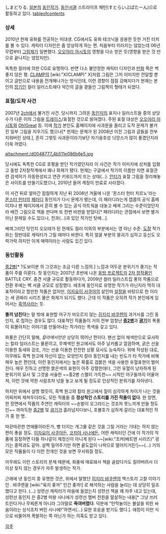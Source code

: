 しまどりる. [[일본]]의 [[동인작가]]. [[동인서클]] 스트라이프 패턴(すとらいぷぱたーん)으로 활동하고 있다.
[[tableofcontents]]
=== 상세 ===
2010년 현재 유화를 전공하는 미대생. CG에서도 유화 테크닉을 응용한 듯한 거친 터치를 볼 수 있다. 캐릭터 디자인은 좀 앙상하게 하는 편. 처음부터 이러지는 않았는데 06년 무렵부터 [[그림체]]가 일변했다. [[오오야리 아시토]]의 영향을 다소 받은 듯(영향을 받은 것 만으로 끝나지는 않았지만).

독특한 컬러에 의한 CG로 유명하다. 반면 다소 불안정한 캐릭터 디자인과 [[만화]] 쪽은 썩 좋지 않은 평. [[CLAMP]]의 [wiki:"X(CLAMP)" X]처럼 그림은 그저 이미지만 전달할 뿐이고 글만으로 내용을 전개해나가는 방식인데, 이런 경향이 점점 강해지다가 현재는 본인의 [[장기]]인 컬러 일러스트에다 약간의 글을 곁들인 그림책의 형태가 되었다.

=== 표절/도작 사건 ===
2007년 [[2ch]]에서 불거진 사건. 당시까지 그려온 [[동인지]]의 표지나 일러스트들 중의 상당수가 다른 이의 그림을 [[트레이스]]/표절한 것으로 밝혀졌다. 주된 표절 대상은 [[오오야리 아시토]]와 [[Oh!Great]] 등.
이에 [[작가]] 본인도 홈페이지에 사과문을 올리고 도작 문제가 불거진 일부 그림을 지우기도 했으나[* 현재는 문제가 된 2008년 이전 그림과 글들을 전부 지워버린 상태.], 흔히 그렇듯 사과문이라기보단 자기옹호성 늬앙스가 많이 풍겼던지라 더욱 까였다.

attachment:/d0048777_4b511e086b6e5.jpg

당시에도 독특한 CG로 호평을 받던 작가였던지라 이 사건은 작가 이미지에 상처를 입혔고 동방 2차창작계에서 꽤나 화제가 됐다. 현재는 구글에서 작가의 이름만 치면 표절관련 검색어가 자동완성되고 연관 키워드까지 뜨는 상태(…). [[안티]]가 표절 그림을 정리해놓은 사이트를 만들기도했으나, 2010년 들어 계정이 만료로 사라졌다. 

이 사건 뒤로 얼마간 잠잠하게 지난 뒤 2008년 겨울에 나온 '몬스터 헌터 치르노'라는 [[몬스터 헌터]]의 [[패러디]] 동인지가 다시 문제가 됐는데, 이 패러디라는게 캡콤의 공식 홈페이지나 팬 페이지에서 흔히 볼 수 있는 공식 아트웍을 대놓고 배껴 그리는 수준이었던지라 배낀 그림으로 책을 판다며 또 한번 비판을 받았다[* 패러디라는 관점에서 보면 별거 아닌 문제일 수도 있으나, 전과(…)과 있던 작가인 탓에...].

배껴그리던 탓인지 오오테가 된 현재도 컬러 이외의 부분에서는 영 아닌 수준. [[도장]] 작가와는 정반대로 캐릭터가 그릴 때마다 바뀐다. 특히 얼굴 부분의 붕괴가 심하고 등신도 오락가락.하지만 이게 매력이라는 사람도 있긴 있다.

=== 동인활동 ===
[[중2병]][* ?도보이분 의 그것과는 조금 다른 느낌의.] 느낌과 어두운 분위기가 풍기는 작품이 주를 이룬다.
첫 동인지는 2007년 초반에 나온 [[동방 프로젝트]]의 [[2차 창작]]품인 BATTLE CRY. 중견 서클 규모로 활동하다가, 2009년 컬러 일러스트집 풍의 작품으로 전환 후에는 벽 서클 규모로 성장했다.
애초에 동인지로 유명한 작가가 아닌지라 딱히 대표작이라고 할만한 작품은 없지만, [[이자요이 사쿠야]]의 살인마 [[설정]]을 바탕으로 한 <Glorious Revolution> 이라는 세 권짜리 시리즈 물은 화제가 되기도 했다. 근데 이 작품은 오히려 작가 본인에게 있어서는 [[흑역사]]라는 듯. 

'''똘끼 넘친다'''는 말 밖에 표현할 어구가 떠오르지 않는 [[히지리 뱌쿠렌]]의 과거사를 그린 동인지, <Love And Peace>로 접하는 경우도 많다. 대표적인 작품들이 거의 전부 엄청난 '''[[중2병]]'''과 '''[[광기]]'''의 폭풍이 휘몰아치는 이야기를 만들어내는 작가라는 특색을 갖고 있다.

화풍은 간단히 말해, ''칼라에서만은'' 상당히 뛰어난 편이다. 
팬선 없이 채색만으로 묘사하는 칼라 일러스트는 물론이고, 무채색인 원고에서도 아주 날카롭고 깔끔하며, 굵은 선을 이용한 동세와 강조, 가는 선을 이용한 잔잔한 상황 묘사도 능숙하다.
위에 작성된 대로, 아무래도 흑백 원고에 자신이 없는 모양인지 칼라 동인지를 내는 빈도가 타 작가에 비해 매우 높은 편인데, 이런 동인지에서는 높은 확률로 검붉은 색을 사용한 유혈표현이 벌어진다. 매우 진하고 선명한 붉은색의 표현이 아주 강렬한데다, 그런 유혈이 낭자하게 된 분위기의 묘사 및 그것을 서술한 ~~중2병 스멜이 가득한~~ 시적인 어구들까지 어울어져, 이런 것에 약한 사람조차 넋을 놓고 보게 될 정도로 인상적인 분위기를 자아낸다.


하지만 위에서 설명 했듯이, 흑백 원고와 칼라 원고에서 질이 심각하게 차이가 나는 것을 어찌저찌 제쳐두더라도, 모든 작품들 중 '''정상적인 스토리를 가진 작품이 없다'''. 한 장면, 한 장면에서 작품의 주연인 캐릭터의 ~~손발이 오그라드는 것조차 못느끼게 만들 정도인~~ 까마득한 [[중2병]] 및 [[광기]]가 흘러넘치다보니, 호불호가 심하게 갈리는 대표적인 작가 중 한 명. 

따끈따끈한 연애물이라든가, 빵 터지는 개그물 같은 것을 그릴 거라는 기대는 하지 않는 편이 좋을 정도. [[이자요이 사쿠야]]든, [[코치야 사나에]]든, 어떤 캐릭터던 간에 이 작가의 작품에 등장하면 다들 하나같이 제정신이 아니게 된다 ~~[wiki:"조커(배트맨 시리즈)" 광기는 중력과도 같아. 살짝 밀어주기만 하면 끝도없이 나락으로 떨어지거든!]~~(...) 거의 모든 작품들이 다 이런 전개인 것을 보면 무서워질 정도.

아무래도 이런 스토리의 문제 때문에, 화풍에 매료돼서 책을 골랐다가도 질려버려서 더 이상 찾지 않는 경우가 자주 발생하는 작가. 

근래에 낸 동인지 중 유명한 것은, 위에서 말했던 [[히지리 뱌쿠렌]]의 백스토리 고찰 이야기인 <Love and Peace>. 뱌쿠렌을 [wiki:"육지 좆까" 인간 좆까!] 로 해석하는 사람을 늘리는 데 상당히 일조했다고 한다. (…) 성련선 캐릭터가 마음에 들었는지 성련선 책을 꽤 자주 내고 있는데, 성련선 동인지 <SEIRENSEN> 은 중2병 마왕 사나에가 성련선 멤버 전원을 말살하는 내용[* 그냥 쓰러트린다거나 무찌른게 아니라 그야말로 '''죽여버렸다'''. 덕분에 "탄막놀이는 불살을 위한 싸움이라는 상식조차 버린 사나에!"하면서(...) 묘한 호응을 받기도 했다.]. 애정이 이런 식으로 비뚤어져 폭발하는 쪽 아닌가 하는 의혹도 받고 있다.

[[각주]]
